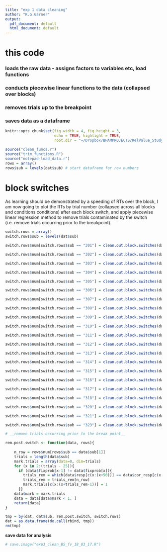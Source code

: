 ```yaml
---
title: "exp 1 data cleaning"
author: "K.G.Garner"
output:
  pdf_document: default
  html_document: default
---
```


# this code 

### loads the raw data - assigns factors to variables etc, load functions
### conducts piecewise linear functions to the data (collapsed over blocks)
### removes trials up to the breakpoint
### saves data as a dataframe

```r
knitr::opts_chunk$set(fig.width = 4, fig.height = 3, 
                      echo = TRUE, highlight = TRUE,
                      root.dir = "~/Dropbox/BHAMPROJECTS/RelValue_StudyProgramme/PROJECT_REPOSITORIES/ADDBIAS_REPOS/EXP1/ANALYSIS")
```


```r

source("clean_funcs.r")
source("trim_functions.R")
source("notepad-load_data.r")
rows = array()
rows$sub = levels(dat$sub) # start dataframe for row numbers
```

# block switches

As learning should be demonstrated by a speeding of RTs over the block, I am now going to plot the RTs by trial number (collapsed across all blocks and conditions conditions) after each block switch, and apply piecewise linear regression method to remove trials contaminated by the switch (i.e. remove trials occurring prior to the breakpoint).


```r
switch.rows = array()
switch.rows$sub = levels(dat$sub)

switch.rows$num[switch.rows$sub == "301"] = clean.out.block.switches(dat[dat$sub == "301",], 100)
```

```r

switch.rows$num[switch.rows$sub == "302"] = clean.out.block.switches(dat[dat$sub == "302",], 85)
```

```r
switch.rows$num[switch.rows$sub == "303"] = clean.out.block.switches(dat[dat$sub == "303",],85)
```

```r
switch.rows$num[switch.rows$sub == "304"] = clean.out.block.switches(dat[dat$sub == "304",], 95)
```

```r
switch.rows$num[switch.rows$sub == "305"] = clean.out.block.switches(dat[dat$sub == "305",],80)
```


```r
switch.rows$num[switch.rows$sub == "306"] = clean.out.block.switches(dat[dat$sub == "306",],85)
```


```r
switch.rows$num[switch.rows$sub == "307"] = clean.out.block.switches(dat[dat$sub == "307",],90)
```

```r
switch.rows$num[switch.rows$sub == "308"] = clean.out.block.switches(dat[dat$sub == "308",],90)
```

```r
switch.rows$num[switch.rows$sub == "309"] = clean.out.block.switches(dat[dat$sub == "309",],90)
```


```r
switch.rows$num[switch.rows$sub == "310"] = clean.out.block.switches(dat[dat$sub == "310",],85)
```

```r
switch.rows$num[switch.rows$sub == "311"] = clean.out.block.switches(dat[dat$sub == "311",],80)
```

```r
switch.rows$num[switch.rows$sub == "312"] = clean.out.block.switches(dat[dat$sub == "312",],90)
```

```r
switch.rows$num[switch.rows$sub == "313"] = clean.out.block.switches(dat[dat$sub == "313",],90)
```


```r
switch.rows$num[switch.rows$sub == "314"] = clean.out.block.switches(dat[dat$sub == "314",],90)
```


```r
switch.rows$num[switch.rows$sub == "315"] = clean.out.block.switches(dat[dat$sub == "315",],90)

```


```r
switch.rows$num[switch.rows$sub == "316"] = clean.out.block.switches(dat[dat$sub == "316",],90)

```


```r
switch.rows$num[switch.rows$sub == "317"] = clean.out.block.switches(dat[dat$sub == "317",],90)

```

```r
switch.rows$num[switch.rows$sub == "318"] = clean.out.block.switches(dat[dat$sub == "318",],90)

```

```r
switch.rows$num[switch.rows$sub == "320"] = clean.out.block.switches(dat[dat$sub == "320",],75)

```

```r
switch.rows$num[switch.rows$sub == "321"] = clean.out.block.switches(dat[dat$sub == "321",],90)

```

```r
switch.rows$num[switch.rows$sub == "323"] = clean.out.block.switches(dat[dat$sub == "323",],90)

```


```r
# __remove trials occurring prior to the break point__

rem.post.switch <- function(data, rows){
  
    n_row = rows$num[rows$sub == data$sub[1]]
    trials = length(data$sub)
    mark.trials = array(data=0, dim=trials)
    for (x in 2:(trials - 25)){
      if (data$fixprob[x-1] != data$fixprob[x]){
        trials_rem = which(data$resp[c(x:(x+50))] == data$cor_resp[c(x:(x+50))])
        trials_rem = trials_rem[n_row]
        mark.trials[c(x:(x+trials_rem-1))] = 1
      }}
    data$mark = mark.trials
    data = data[data$mark < 1, ]
    return(data)
}

tmp = by(dat, dat$sub, rem.post.switch, switch.rows)
dat = as.data.frame(do.call(rbind, tmp))
rm(tmp)
```

__save data for analysis__ 
```r
# save.image("exp3_clean_BS_fv_18_03_17.R")
```

